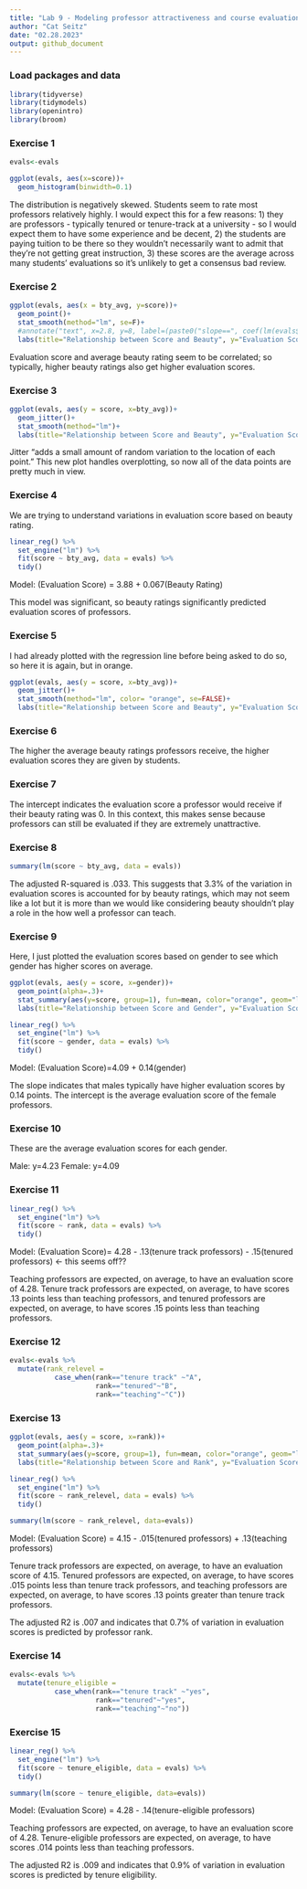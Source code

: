 ```yaml
---
title: "Lab 9 - Modeling professor attractiveness and course evaluations"
author: "Cat Seitz"
date: "02.28.2023"
output: github_document
---
```


### Load packages and data

```r
library(tidyverse) 
library(tidymodels)
library(openintro)
library(broom)
```

### Exercise 1

```r

evals<-evals

ggplot(evals, aes(x=score))+
  geom_histogram(binwidth=0.1)

```

The distribution is negatively skewed. Students seem to rate most professors relatively highly. I would expect this for a few reasons: 1) they are professors - typically tenured or tenure-track at a university - so I would expect them to have some experience and be decent, 2) the students are paying tuition to be there so they wouldn't necessarily want to admit that they're not getting great instruction, 3) these scores are the average across many students' evaluations so it's unlikely to get a consensus bad review. 


### Exercise 2

```r

ggplot(evals, aes(x = bty_avg, y=score))+
  geom_point()+
  stat_smooth(method="lm", se=F)+
  #annotate("text", x=2.8, y=8, label=(paste0("slope==", coef(lm(evals$score~evals$bty_avg))[2])), parse=TRUE)+
  labs(title="Relationship between Score and Beauty", y="Evaluation Score", x="Average Beauty Rating")

```

Evaluation score and average beauty rating seem to be correlated; so typically, higher beauty ratings also get higher evaluation scores. 


### Exercise 3


```r

ggplot(evals, aes(y = score, x=bty_avg))+
  geom_jitter()+
  stat_smooth(method="lm")+
  labs(title="Relationship between Score and Beauty", y="Evaluation Score", x="Average Beauty Rating")

```

Jitter "adds a small amount of random variation to the location of each point." This new plot handles overplotting, so now all of the data points are pretty much in view. 


### Exercise 4

We are trying to understand variations in evaluation score based on beauty rating. 

```r

linear_reg() %>%
  set_engine("lm") %>%
  fit(score ~ bty_avg, data = evals) %>%
  tidy()

```

Model: (Evaluation Score) = 3.88 + 0.067(Beauty Rating)

This model was significant, so beauty ratings significantly predicted evaluation scores of professors. 

### Exercise 5

I had already plotted with the regression line before being asked to do so, so here it is again, but in orange. 

```r

ggplot(evals, aes(y = score, x=bty_avg))+
  geom_jitter()+
  stat_smooth(method="lm", color= "orange", se=FALSE)+
  labs(title="Relationship between Score and Beauty", y="Evaluation Score", x="Average Beauty Rating")

```

### Exercise 6

The higher the average beauty ratings professors receive, the higher evaluation scores they are given by students. 


### Exercise 7 

The intercept indicates the evaluation score a professor would receive if their beauty rating was 0. In this context, this makes sense because professors can still be evaluated if they are extremely unattractive.

### Exercise 8 

```r

summary(lm(score ~ bty_avg, data = evals))

```
The adjusted R-squared is .033. This suggests that 3.3% of the variation in evaluation scores is accounted for by beauty ratings, which may not seem like a lot but it is more than we would like considering beauty shouldn't play a role in the how well a professor can teach. 

### Exercise 9 

Here, I just plotted the evaluation scores based on gender to see which gender has higher scores on average. 

```r

ggplot(evals, aes(y = score, x=gender))+
  geom_point(alpha=.3)+
  stat_summary(aes(y=score, group=1), fun=mean, color="orange", geom="line", group=1)+
  labs(title="Relationship between Score and Gender", y="Evaluation Score", x="Gender")

```

```r

linear_reg() %>%
  set_engine("lm") %>%
  fit(score ~ gender, data = evals) %>%
  tidy()

```

Model: (Evaluation Score)=4.09 + 0.14(gender)

The slope indicates that males typically have higher evaluation scores by 0.14 points. The intercept is the average evaluation score of the female professors. 


### Exercise 10 

These are the average evaluation scores for each gender. 

Male: y=4.23
Female: y=4.09


### Exercise 11

```r

linear_reg() %>%
  set_engine("lm") %>%
  fit(score ~ rank, data = evals) %>%
  tidy()

```

Model: (Evaluation Score)= 4.28 - .13(tenure track professors) - .15(tenured professors) <- this seems off??

Teaching professors are expected, on average, to have an evaluation score of 4.28. Tenure track professors are expected, on average, to have scores .13 points less than teaching professors, and tenured professors are expected, on average, to have scores .15 points less than teaching professors. 


### Exercise 12

```r

evals<-evals %>%
  mutate(rank_relevel = 
           case_when(rank=="tenure track" ~"A",
                     rank=="tenured"~"B",
                     rank=="teaching"~"C"))

```


### Exercise 13

```r

ggplot(evals, aes(y = score, x=rank))+
  geom_point(alpha=.3)+
  stat_summary(aes(y=score, group=1), fun=mean, color="orange", geom="line", group=1)+
  labs(title="Relationship between Score and Rank", y="Evaluation Score", x="Rank")

```

```r

linear_reg() %>%
  set_engine("lm") %>%
  fit(score ~ rank_relevel, data = evals) %>%
  tidy()

summary(lm(score ~ rank_relevel, data=evals))

```

Model: (Evaluation Score) = 4.15 - .015(tenured professors) + .13(teaching professors)

Tenure track professors are expected, on average, to have an evaluation score of 4.15. Tenured professors are expected, on average, to have scores .015 points less than tenure track professors, and teaching professors are expected, on average, to have scores .13 points greater than tenure track professors. 

The adjusted R2 is .007 and indicates that 0.7% of variation in evaluation scores is predicted by professor rank. 

### Exercise 14

```r

evals<-evals %>%
  mutate(tenure_eligible = 
           case_when(rank=="tenure track" ~"yes",
                     rank=="tenured"~"yes",
                     rank=="teaching"~"no"))

```


### Exercise 15


```r

linear_reg() %>%
  set_engine("lm") %>%
  fit(score ~ tenure_eligible, data = evals) %>%
  tidy()

summary(lm(score ~ tenure_eligible, data=evals))

```

Model: (Evaluation Score) = 4.28 - .14(tenure-eligible professors)

Teaching professors are expected, on average, to have an evaluation score of 4.28. Tenure-eligible professors are expected, on average, to have scores .014 points less than teaching professors.

The adjusted R2 is .009 and indicates that 0.9% of variation in evaluation scores is predicted by tenure eligibility.

